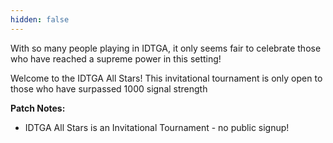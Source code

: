 ```yaml
---
hidden: false
---
```


With so many people playing in IDTGA, it only seems fair to celebrate those who have reached a supreme power in this setting!

Welcome to the IDTGA All Stars! This invitational tournament is only open to those who have surpassed 1000 signal strength

**Patch Notes:**

- IDTGA All Stars is an Invitational Tournament - no public signup!

